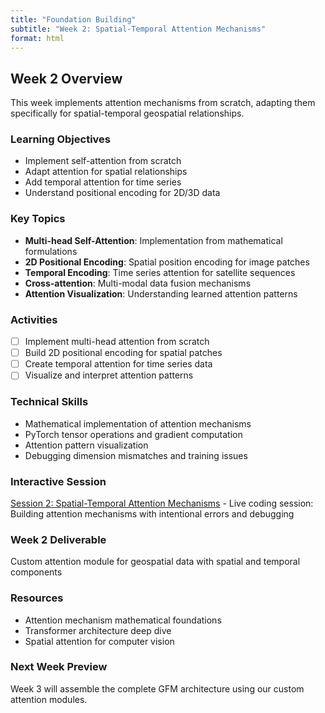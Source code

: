 ```yaml
---
title: "Foundation Building"
subtitle: "Week 2: Spatial-Temporal Attention Mechanisms"
format: html
---
```


## Week 2 Overview

This week implements attention mechanisms from scratch, adapting them specifically for spatial-temporal geospatial relationships.

### Learning Objectives
- Implement self-attention from scratch
- Adapt attention for spatial relationships
- Add temporal attention for time series
- Understand positional encoding for 2D/3D data

### Key Topics
- **Multi-head Self-Attention**: Implementation from mathematical formulations
- **2D Positional Encoding**: Spatial position encoding for image patches
- **Temporal Encoding**: Time series attention for satellite sequences
- **Cross-attention**: Multi-modal data fusion mechanisms
- **Attention Visualization**: Understanding learned attention patterns

### Activities
- [ ] Implement multi-head attention from scratch
- [ ] Build 2D positional encoding for spatial patches
- [ ] Create temporal attention for time series data
- [ ] Visualize and interpret attention patterns

### Technical Skills
- Mathematical implementation of attention mechanisms
- PyTorch tensor operations and gradient computation
- Attention pattern visualization
- Debugging dimension mismatches and training issues

### Interactive Session
[Session 2: Spatial-Temporal Attention Mechanisms](interactive-sessions/session2_attention_mechanisms.qmd) - Live coding session: Building attention mechanisms with intentional errors and debugging

### **Week 2 Deliverable**
Custom attention module for geospatial data with spatial and temporal components

### Resources
- Attention mechanism mathematical foundations
- Transformer architecture deep dive
- Spatial attention for computer vision

### Next Week Preview
Week 3 will assemble the complete GFM architecture using our custom attention modules.